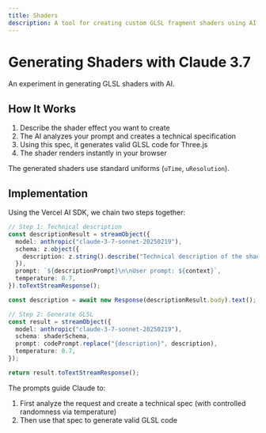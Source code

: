 ```yaml
---
title: Shaders
description: A tool for creating custom GLSL fragment shaders using AI
---
```



# Generating Shaders with Claude 3.7

An experiment in generating GLSL shaders with AI.

<div className="not-prose">
  <ShaderBuddy />
</div>

## How It Works

1. Describe the shader effect you want to create
2. The AI analyzes your prompt and creates a technical specification
3. Using this spec, it generates valid GLSL code for Three.js
4. The shader renders instantly in your browser

The generated shaders use standard uniforms (`uTime`, `uResolution`).

## Implementation

Using the Vercel AI SDK, we chain two steps together:

```ts
// Step 1: Technical description
const descriptionResult = streamObject({
  model: anthropic("claude-3-7-sonnet-20250219"),
  schema: z.object({
    description: z.string().describe("Technical description of the shader effect"),
  }),
  prompt: `${descriptionPrompt}\n\nUser prompt: ${context}`,
  temperature: 0.7,
}).toTextStreamResponse();

const description = await new Response(descriptionResult.body).text();

// Step 2: Generate GLSL
const result = streamObject({
  model: anthropic("claude-3-7-sonnet-20250219"),
  schema: shaderSchema,
  prompt: codePrompt.replace("{description}", description),
  temperature: 0.7,
});

return result.toTextStreamResponse();
```

The prompts guide Claude to:
1. First analyze the request and create a technical spec (with controlled randomness via temperature)
2. Then use that spec to generate valid GLSL code

